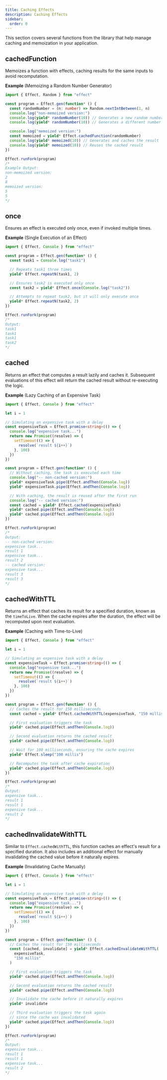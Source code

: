 ```yaml
---
title: Caching Effects
description: Caching Effects
sidebar:
  order: 0
---
```


This section covers several functions from the library that help manage caching and memoization in your application.

## cachedFunction

Memoizes a function with effects, caching results for the same inputs to avoid recomputation.

**Example** (Memoizing a Random Number Generator)

```ts twoslash
import { Effect, Random } from "effect"

const program = Effect.gen(function* () {
  const randomNumber = (n: number) => Random.nextIntBetween(1, n)
  console.log("non-memoized version:")
  console.log(yield* randomNumber(10)) // Generates a new random number
  console.log(yield* randomNumber(10)) // Generates a different number

  console.log("memoized version:")
  const memoized = yield* Effect.cachedFunction(randomNumber)
  console.log(yield* memoized(10)) // Generates and caches the result
  console.log(yield* memoized(10)) // Reuses the cached result
})

Effect.runFork(program)
/*
Example Output:
non-memoized version:
2
8
memoized version:
5
5
*/
```

## once

Ensures an effect is executed only once, even if invoked multiple times.

**Example** (Single Execution of an Effect)

```ts twoslash
import { Effect, Console } from "effect"

const program = Effect.gen(function* () {
  const task1 = Console.log("task1")

  // Repeats task1 three times
  yield* Effect.repeatN(task1, 2)

  // Ensures task2 is executed only once
  const task2 = yield* Effect.once(Console.log("task2"))

  // Attempts to repeat task2, but it will only execute once
  yield* Effect.repeatN(task2, 2)
})

Effect.runFork(program)
/*
Output:
task1
task1
task1
task2
*/
```

## cached

Returns an effect that computes a result lazily and caches it. Subsequent evaluations of this effect will return the cached result without re-executing the logic.

**Example** (Lazy Caching of an Expensive Task)

```ts twoslash
import { Effect, Console } from "effect"

let i = 1

// Simulating an expensive task with a delay
const expensiveTask = Effect.promise<string>(() => {
  console.log("expensive task...")
  return new Promise((resolve) => {
    setTimeout(() => {
      resolve(`result ${i++}`)
    }, 100)
  })
})

const program = Effect.gen(function* () {
  // Without caching, the task is executed each time
  console.log("-- non-cached version:")
  yield* expensiveTask.pipe(Effect.andThen(Console.log))
  yield* expensiveTask.pipe(Effect.andThen(Console.log))

  // With caching, the result is reused after the first run
  console.log("-- cached version:")
  const cached = yield* Effect.cached(expensiveTask)
  yield* cached.pipe(Effect.andThen(Console.log))
  yield* cached.pipe(Effect.andThen(Console.log))
})

Effect.runFork(program)
/*
Output:
-- non-cached version:
expensive task...
result 1
expensive task...
result 2
-- cached version:
expensive task...
result 3
result 3
*/
```

## cachedWithTTL

Returns an effect that caches its result for a specified duration, known as the `timeToLive`. When the cache expires after the duration, the effect will be recomputed upon next evaluation.

**Example** (Caching with Time-to-Live)

```ts twoslash
import { Effect, Console } from "effect"

let i = 1

// Simulating an expensive task with a delay
const expensiveTask = Effect.promise<string>(() => {
  console.log("expensive task...")
  return new Promise((resolve) => {
    setTimeout(() => {
      resolve(`result ${i++}`)
    }, 100)
  })
})

const program = Effect.gen(function* () {
  // Caches the result for 150 milliseconds
  const cached = yield* Effect.cachedWithTTL(expensiveTask, "150 millis")

  // First evaluation triggers the task
  yield* cached.pipe(Effect.andThen(Console.log))

  // Second evaluation returns the cached result
  yield* cached.pipe(Effect.andThen(Console.log))

  // Wait for 100 milliseconds, ensuring the cache expires
  yield* Effect.sleep("100 millis")

  // Recomputes the task after cache expiration
  yield* cached.pipe(Effect.andThen(Console.log))
})

Effect.runFork(program)
/*
Output:
expensive task...
result 1
result 1
expensive task...
result 2
*/
```

## cachedInvalidateWithTTL

Similar to `Effect.cachedWithTTL`, this function caches an effect's result for a specified duration. It also includes an additional effect for manually invalidating the cached value before it naturally expires.

**Example** (Invalidating Cache Manually)

```ts twoslash
import { Effect, Console } from "effect"

let i = 1

// Simulating an expensive task with a delay
const expensiveTask = Effect.promise<string>(() => {
  console.log("expensive task...")
  return new Promise((resolve) => {
    setTimeout(() => {
      resolve(`result ${i++}`)
    }, 100)
  })
})

const program = Effect.gen(function* () {
  // Caches the result for 150 milliseconds
  const [cached, invalidate] = yield* Effect.cachedInvalidateWithTTL(
    expensiveTask,
    "150 millis"
  )

  // First evaluation triggers the task
  yield* cached.pipe(Effect.andThen(Console.log))

  // Second evaluation returns the cached result
  yield* cached.pipe(Effect.andThen(Console.log))

  // Invalidate the cache before it naturally expires
  yield* invalidate

  // Third evaluation triggers the task again
  // since the cache was invalidated
  yield* cached.pipe(Effect.andThen(Console.log))
})

Effect.runFork(program)
/*
Output:
expensive task...
result 1
result 1
expensive task...
result 2
*/
```
